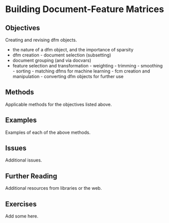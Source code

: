 # Building Document-Feature Matrices {#sec-quanteda-dfms}

## Objectives

Creating and revising dfm objects.

-   the nature of a dfm object, and the importance of sparsity
-   dfm creation - document selection (subsetting)
-   document grouping (and via docvars)
-   feature selection and transformation - weighting - trimming - smoothing - sorting - matching dfms for machine learning - fcm creation and manipulation - converting dfm objects for further use

## Methods

Applicable methods for the objectives listed above.

## Examples

Examples of each of the above methods.

## Issues

Additional issues.

## Further Reading

Additional resources from libraries or the web.

## Exercises

Add some here.
